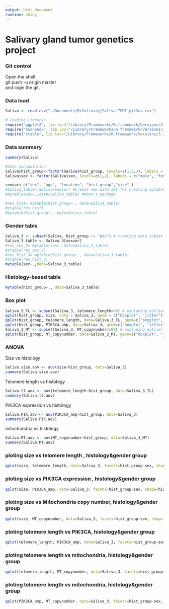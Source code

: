 ```yaml
---
output: html_document
runtime: shiny
---
```

# Salivary gland tumor genetics project

### Git control
Open the shell.  
git push -u origin master  
and login the git.  

### Data load
```r
Saliva <- read.csv("~/Documents/R/Salivary/Saliva_TERT_pik3ca.csv")
```


```r
# loading librarys
require("ggplot2", lib.loc="/Library/Frameworks/R.framework/Versions/3.2/Resources/library")
require("moonBook", lib.loc="/Library/Frameworks/R.framework/Versions/3.2/Resources/library")
require("ztable", lib.loc="/Library/Frameworks/R.framework/Versions/3.2/Resources/library")
```


### Data summary
```r
summary(Saliva)
```


```r
#data manipulation 
Saliva$hist_group<-factor(Saliva$hist_group, levels=c(1,2,3), labels = c("pleomorphic adenoma", "warthin", "carcinoma")) # naming the histology group
Saliva$sex <- factor(Saliva$sex, levels=c(1,2), labels = c("male", "female")) # naming the gender
```


```r
sexvar<-c("sex", "age", "location", "hist_group","size" )
#Saliva_table<-Saliva[sexvar] #create new data set for creating mytable
#mytable(sex~.,data=Saliva_table) #moon's package
```


```r
#res_hist= mytable(hist_group~., data=Saliva_table)
#ztable(res_hist)
#mytable(hist_group~., data=Saliva_table) 
```

### Gender table
```r
Saliva_3 <- subset(Saliva, hist_group != "etc") # creating data subset excluing etc group of histolgy.
Saliva_3_table <- Saliva_3[sexvar]
#res_sex_3= mytable(sex~.,data=Saliva_3_table)
#ztable(res_sex_3)
#res_hist_3= mytable(hist_group~., data=Saliva_3_table)
#ztable(res_hist_3)
mytable(sex~.,data=Saliva_3_table)
```

### Histology-based table
```r
mytable(hist_group~., data=Saliva_3_table)
```

### Box plot
```r
Saliva_3_TL <- subset(Saliva_3, telomere_length<40) # excluding outlier data in the telomere length
qplot(hist_group, size, data = Saliva_3, geom = c("boxplot", "jitter"), fill = hist_group) # plotting the box plot for size
qplot(hist_group, telomere_length, data=Saliva_3_TL, geom=c("boxplot", "jitter"), fill=hist_group) # plotting the box plot for telomere length
qplot(hist_group, PIK3CA_amp, data=Saliva_3, geom=c("boxplot", "jitter"), fill=hist_group) # plotting the box plot for PIK3CA expression 
Saliva_3_MT <- subset(Saliva_3, MT_copynumber<100) # excluding outlier data in the mitochondria copy number
qplot(hist_group, MT_copynumber, data=Saliva_3_MT, geom=c("boxplot", "jitter"), fill=hist_group) # plotting the box plot for mitochondria copy number
```

### ANOVA
Size vs histology
```r
Saliva.size.aov <- aov(size~hist_group, data=Saliva_3)
summary(Saliva.size.aov)
```

Telomere length vs histology
```r
Saliva.tl.aov <- aov(telomere_length~hist_group, data=Saliva_3_TL)
summary(Saliva.tl.aov)
```

PIK3CA expression vs histology
```r
Saliva.PIK.aov <- aov(PIK3CA_amp~hist_group, data=Saliva_3)
summary(Saliva.PIK.aov)
```

mitochondria vs histology
```r
Saliva.MT.aov <- aov(MT_copynumber~hist_group, data=Saliva_3_MT)
summary(Saliva.MT.aov)
```

### ploting size vs telomere length , histology&gender group
```r
qplot(size, telomere_length, data=Saliva_3, facets=hist_group~sex, shape=hist_group, color = hist_group, ylim = c(0,40))
```

### ploting size vs PIK3CA expression , histology&gender group
```r
qplot(size, PIK3CA_amp, data=Saliva_3, facets=hist_group~sex, shape=hist_group, color = hist_group)
```

### ploting size vs Mitochondria copy number, histology&gender group
```r
qplot(size, MT_copynumber, data=Saliva_3, facets=hist_group~sex, shape = hist_group, color = hist_group, ylim = c(0,9))
```

### ploting telomere length vs PIK3CA, histology&gender group
```r
qplot(telomere_length, PIK3CA_amp, data=Saliva_3, facets=hist_group~sex, shape=hist_group, color = hist_group, xlim = c(0,40))
```

### ploting telomere length vs mitochondria, histology&gender group
```r
qplot(telomere_length, MT_copynumber, data=Saliva_3, facets=hist_group~sex, shape=hist_group, color = hist_group, xlim = c(0,40), ylim = c(0,9))
```

### ploting telomere length vs mitochondria, histology&gender group
```r
qplot(PIK3CA_amp, MT_copynumber, data=Saliva_3, facets=hist_group~sex, shape=hist_group, color = hist_group, ylim = c(0,9))
```
